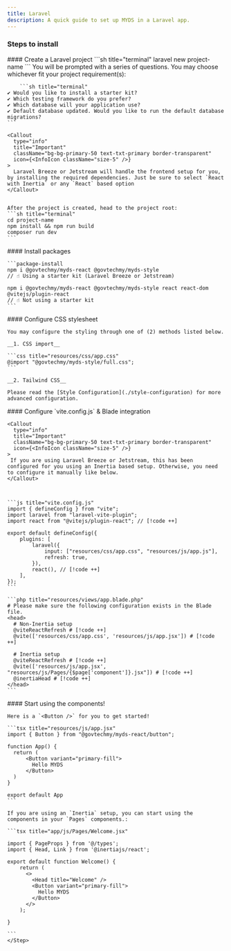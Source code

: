 ```yaml
---
title: Laravel
description: A quick guide to set up MYDS in a Laravel app.
---
```



### Steps to install

<Steps>
  <Step>
    #### Create a Laravel project
    ```sh title="terminal"
    laravel new project-name
    ```
    You will be prompted with a series of questions. You may choose whichever fit your project requirement(s):

        ```sh title="terminal"
    ✔ Would you like to install a starter kit?
    ✔ Which testing framework do you prefer?
    ✔ Which database will your application use?
    ✔ Default database updated. Would you like to run the default database migrations?
    ```

    <Callout
      type="info"
      title="Important"
      className="bg-bg-primary-50 text-txt-primary border-transparent"
      icon={<InfoIcon className="size-5" />}
    >
      Laravel Breeze or Jetstream will handle the frontend setup for you, by installing the required dependencies. Just be sure to select `React with Inertia` or any `React` based option
    </Callout>


    After the project is created, head to the project root:
    ```sh title="terminal"
    cd project-name
    npm install && npm run build
    composer run dev
    ```

  </Step>
  
  <Step>
    #### Install packages

    ```package-install
    npm i @govtechmy/myds-react @govtechmy/myds-style
    // ☝️ Using a starter kit (Laravel Breeze or Jetstream)

    npm i @govtechmy/myds-react @govtechmy/myds-style react react-dom @vitejs/plugin-react
    // ☝️ Not using a starter kit
    ```

  </Step>
  
  <Step>
    #### Configure CSS stylesheet

    You may configure the styling through one of (2) methods listed below.

    __1. CSS import__

    ```css title="resources/css/app.css"
    @import "@govtechmy/myds-style/full.css";
    ```

    __2. Tailwind CSS__

    Please read the [Style Configuration](./style-configuration) for more advanced configuration.

  </Step>
  
  <Step>
    #### Configure `vite.config.js` & Blade integration

    <Callout
      type="info"
      title="Important"
      className="bg-bg-primary-50 text-txt-primary border-transparent"
      icon={<InfoIcon className="size-5" />}
    >
     If you are using Laravel Breeze or Jetstream, this has been configured for you using an Inertia based setup. Otherwise, you need to configure it manually like below.
    </Callout>



    ```js title="vite.config.js"
    import { defineConfig } from "vite";
    import laravel from "laravel-vite-plugin";
    import react from "@vitejs/plugin-react"; // [!code ++]

    export default defineConfig({
        plugins: [
            laravel({
                input: ["resources/css/app.css", "resources/js/app.js"],
                refresh: true,
            }),
            react(), // [!code ++]
        ],
    });
    ```

    ```php title="resources/views/app.blade.php"
    # Please make sure the following configuration exists in the Blade file.
    <head>
      # Non-Inertia setup
      @viteReactRefresh # [!code ++]
      @vite(['resources/css/app.css', 'resources/js/app.jsx']) # [!code ++]

      # Inertia setup
      @viteReactRefresh # [!code ++]
      @vite(['resources/js/app.jsx', "resources/js/Pages/{$page['component']}.jsx"]) # [!code ++]
      @inertiaHead # [!code ++]
    </head>
    ```

  </Step>

  <Step>
    #### Start using the components!

    Here is a `<Button />` for you to get started!

    ```tsx title="resources/js/app.jsx"
    import { Button } from "@govtechmy/myds-react/button";

    function App() {
      return (
          <Button variant="primary-fill">
            Hello MYDS
          </Button>
      )
    }

    export default App
    ```

    If you are using an `Inertia` setup, you can start using the components in your `Pages` components.:

    ```tsx title="app/js/Pages/Welcome.jsx"

    import { PageProps } from '@/types';
    import { Head, Link } from '@inertiajs/react';

    export default function Welcome() {
        return (
          <>
            <Head title="Welcome" />
            <Button variant="primary-fill">
              Hello MYDS
            </Button>
          </>
        );

    }

    ```
    </Step>

</Steps>
